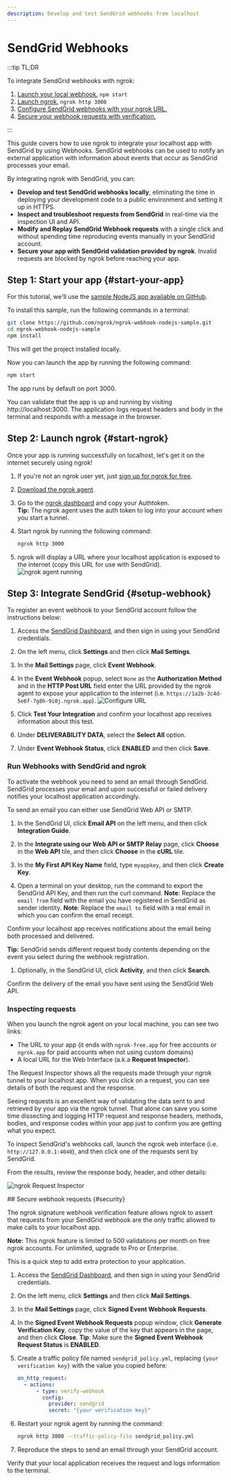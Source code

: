 ```yaml
---
description: Develop and test SendGrid webhooks from localhost
---
```



# SendGrid Webhooks

:::tip TL;DR

To integrate SendGrid webhooks with ngrok:

1. [Launch your local webhook.](#start-your-app) `npm start`
1. [Launch ngrok.](#start-ngrok) `ngrok http 3000`
1. [Configure SendGrid webhooks with your ngrok URL.](#setup-webhook)
1. [Secure your webhook requests with verification.](#security)

:::

This guide covers how to use ngrok to integrate your localhost app with SendGrid by using Webhooks.
SendGrid webhooks can be used to notify an external application with information about events that occur as SendGrid processes your email.

By integrating ngrok with SendGrid, you can:

- **Develop and test SendGrid webhooks locally**, eliminating the time in deploying your development code to a public environment and setting it up in HTTPS.
- **Inspect and troubleshoot requests from SendGrid** in real-time via the inspection UI and API.
- **Modify and Replay SendGrid Webhook requests** with a single click and without spending time reproducing events manually in your SendGrid account.
- **Secure your app with SendGrid validation provided by ngrok**. Invalid requests are blocked by ngrok before reaching your app.

## **Step 1**: Start your app {#start-your-app}

For this tutorial, we'll use the [sample NodeJS app available on GitHub](https://github.com/ngrok/ngrok-webhook-nodejs-sample).

To install this sample, run the following commands in a terminal:

```bash
git clone https://github.com/ngrok/ngrok-webhook-nodejs-sample.git
cd ngrok-webhook-nodejs-sample
npm install
```

This will get the project installed locally.

Now you can launch the app by running the following command:

```bash
npm start
```

The app runs by default on port 3000.

You can validate that the app is up and running by visiting http://localhost:3000. The application logs request headers and body in the terminal and responds with a message in the browser.

## **Step 2**: Launch ngrok {#start-ngrok}

Once your app is running successfully on localhost, let's get it on the internet securely using ngrok!

1. If you're not an ngrok user yet, just [sign up for ngrok for free](https://ngrok.com/signup).

1. [Download the ngrok agent](https://download.ngrok.com).

1. Go to the [ngrok dashboard](https://dashboard.ngrok.com) and copy your Authtoken. <br />
   **Tip:** The ngrok agent uses the auth token to log into your account when you start a tunnel.
1. Start ngrok by running the following command:

   ```bash
   ngrok http 3000
   ```

1. ngrok will display a URL where your localhost application is exposed to the internet (copy this URL for use with SendGrid).
   ![ngrok agent running](/img/integrations/launch_ngrok_tunnel.png)

## **Step 3**: Integrate SendGrid {#setup-webhook}

To register an event webhook to your SendGrid account follow the instructions below:

1. Access the [SendGrid Dashboard](https://app.sendgrid.com/), and then sign in using your SendGrid credentials.

1. On the left menu, click **Settings** and then click **Mail Settings**.

1. In the **Mail Settings** page, click **Event Webhook**.

1. In the **Event Webhook** popup, select `None` as the **Authorization Method** and in the **HTTP Post URL** field enter the URL provided by the ngrok agent to expose your application to the internet (i.e. `https://1a2b-3c4d-5e6f-7g8h-9i0j.ngrok.app`).
   ![Configure URL](img/ngrok_url_configuration_sendgrid.png)

1. Click **Test Your Integration** and confirm your localhost app receives information about this test.

1. Under **DELIVERABILITY DATA**, select the **Select All** option.

1. Under **Event Webhook Status**, click **ENABLED** and then click **Save**.

### Run Webhooks with SendGrid and ngrok

To activate the webhook you need to send an email through SendGrid. SendGrid processes your email and upon successful or failed delivery notifies your localhost application accordingly.

To send an email you can either use SendGrid Web API or SMTP.

1. In the SendGrid UI, click **Email API** on the left menu, and then click **Integration Guide**.

1. In the **Integrate using our Web API or SMTP Relay** page, click **Choose** in the **Web API** tile, and then click **Choose** in the **cURL** tile.

1. In the **My First API Key Name** field, type `myappkey`, and then click **Create Key**.

1. Open a terminal on your desktop, run the command to export the SendGrid API Key, and then run the curl command.
   **Note**: Replace the `email from` field with the email you have registered in SendGrid as sender identity.
   **Note**: Replace the `email to` field with a real email in which you can confirm the email receipt.

Confirm your localhost app receives notifications about the email being both processed and delivered.

**Tip:** SendGrid sends different request body contents depending on the event you select during the webhook registration.

1. Optionally, in the SendGrid UI, click **Activity**, and then click **Search**.

Confirm the delivery of the email you have sent using the SendGrid Web API.

### Inspecting requests

When you launch the ngrok agent on your local machine, you can see two links:

- The URL to your app (it ends with `ngrok-free.app` for free accounts or `ngrok.app` for paid accounts when not using custom domains)
- A local URL for the Web Interface (a.k.a **Request Inspector**).

The Request Inspector shows all the requests made through your ngrok tunnel to your localhost app. When you click on a request, you can see details of both the request and the response.

Seeing requests is an excellent way of validating the data sent to and retrieved by your app via the ngrok tunnel. That alone can save you some time dissecting and logging HTTP request and response headers, methods, bodies, and response codes within your app just to confirm you are getting what you expect.

To inspect SendGrid's webhooks call, launch the ngrok web interface (i.e. `http://127.0.0.1:4040`), and then click one of the requests sent by SendGrid.

From the results, review the response body, header, and other details:

![ngrok Request Inspector](img/ngrok_introspection_sendgrid_hooks.png)

<ReplayingRequests />
## Secure webhook requests {#security}

The ngrok signature webhook verification feature allows ngrok to assert that requests from your SendGrid webhook are the only traffic allowed to make calls to your localhost app.

**Note:** This ngrok feature is limited to 500 validations per month on free ngrok accounts. For unlimited, upgrade to Pro or Enterprise.

This is a quick step to add extra protection to your application.

1. Access the [SendGrid Dashboard](https://app.sendgrid.com/), and then sign in using your SendGrid credentials.

1. On the left menu, click **Settings** and then click **Mail Settings**.

1. In the **Mail Settings** page, click **Signed Event Webhook Requests**.

1. In the **Signed Event Webhook Requests** popup window, click **Generate Verification Key**, copy the value of the key that appears in the page, and then click **Close**.
   **Tip**: Make sure the **Signed Event Webhook Request Status** is **ENABLED**.

1. Create a traffic policy file named `sendgrid_policy.yml`, replacing `{your verification key}` with the value you copied before:

   ```yaml
   on_http_request:
     - actions:
         - type: verify-webhook
           config:
             provider: sendgrid
             secret: "{your verification key}"
   ```

1. Restart your ngrok agent by running the command:

   ```bash
   ngrok http 3000 --traffic-policy-file sendgrid_policy.yml
   ```

1. Reproduce the steps to send an email through your SendGrid account.

Verify that your local application receives the request and logs information to the terminal.
